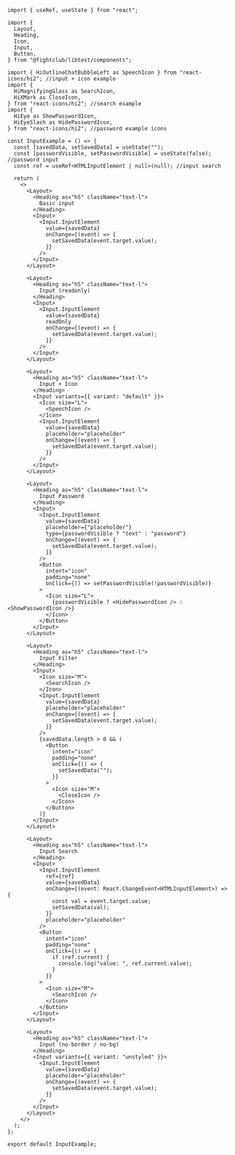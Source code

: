 ```tsx
import { useRef, useState } from "react";

import {
  Layout,
  Heading,
  Icon,
  Input,
  Button,
} from "@fightclub/libtest/components";

import { HiOutlineChatBubbleLeft as SpeechIcon } from "react-icons/hi2"; //input + icon example
import {
  HiMagnifyingGlass as SearchIcon,
  HiXMark as CloseIcon,
} from "react-icons/hi2"; //search example
import {
  HiEye as ShowPasswordIcon,
  HiEyeSlash as HidePasswordIcon,
} from "react-icons/hi2"; //password example icons

const InputExample = () => {
  const [savedData, setSavedData] = useState("");
  const [passwordVisible, setPasswordVisible] = useState(false); //password input
  const ref = useRef<HTMLInputElement | null>(null); //input search

  return (
    <>
      <Layout>
        <Heading as="h5" className="text-l">
          Basic input
        </Heading>
        <Input>
          <Input.InputElement
            value={savedData}
            onChange={(event) => {
              setSavedData(event.target.value);
            }}
          />
        </Input>
      </Layout>

      <Layout>
        <Heading as="h5" className="text-l">
          Input (readonly)
        </Heading>
        <Input>
          <Input.InputElement
            value={savedData}
            readOnly
            onChange={(event) => {
              setSavedData(event.target.value);
            }}
          />
        </Input>
      </Layout>

      <Layout>
        <Heading as="h5" className="text-l">
          Input + Icon
        </Heading>
        <Input variants={{ variant: "default" }}>
          <Icon size="L">
            <SpeechIcon />
          </Icon>
          <Input.InputElement
            value={savedData}
            placeholder="placeholder"
            onChange={(event) => {
              setSavedData(event.target.value);
            }}
          />
        </Input>
      </Layout>

      <Layout>
        <Heading as="h5" className="text-l">
          Input Password
        </Heading>
        <Input>
          <Input.InputElement
            value={savedData}
            placeholder={"placeholder"}
            type={passwordVisible ? "text" : "password"}
            onChange={(event) => {
              setSavedData(event.target.value);
            }}
          />
          <Button
            intent="icon"
            padding="none"
            onClick={() => setPasswordVisible(!passwordVisible)}
          >
            <Icon size="L">
              {passwordVisible ? <HidePasswordIcon /> : <ShowPasswordIcon />}
            </Icon>
          </Button>
        </Input>
      </Layout>

      <Layout>
        <Heading as="h5" className="text-l">
          Input Filter
        </Heading>
        <Input>
          <Icon size="M">
            <SearchIcon />
          </Icon>
          <Input.InputElement
            value={savedData}
            placeholder="placeholder"
            onChange={(event) => {
              setSavedData(event.target.value);
            }}
          />
          {savedData.length > 0 && (
            <Button
              intent="icon"
              padding="none"
              onClick={() => {
                setSavedData("");
              }}
            >
              <Icon size="M">
                <CloseIcon />
              </Icon>
            </Button>
          )}
        </Input>
      </Layout>

      <Layout>
        <Heading as="h5" className="text-l">
          Input Search
        </Heading>
        <Input>
          <Input.InputElement
            ref={ref}
            value={savedData}
            onChange={(event: React.ChangeEvent<HTMLInputElement>) => {
              const val = event.target.value;
              setSavedData(val);
            }}
            placeholder="placeholder"
          />
          <Button
            intent="icon"
            padding="none"
            onClick={() => {
              if (ref.current) {
                console.log("value: ", ref.current.value);
              }
            }}
          >
            <Icon size="M">
              <SearchIcon />
            </Icon>
          </Button>
        </Input>
      </Layout>

      <Layout>
        <Heading as="h5" className="text-l">
          Input (no-border / no-bg)
        </Heading>
        <Input variants={{ variant: "unstyled" }}>
          <Input.InputElement
            value={savedData}
            placeholder="placeholder"
            onChange={(event) => {
              setSavedData(event.target.value);
            }}
          />
        </Input>
      </Layout>
    </>
  );
};

export default InputExample;
```
